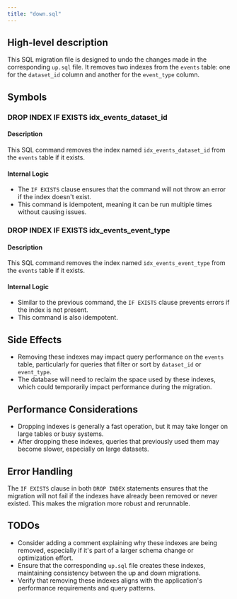 ```yaml
---
title: "down.sql"
---
```


## High-level description
This SQL migration file is designed to undo the changes made in the corresponding `up.sql` file. It removes two indexes from the `events` table: one for the `dataset_id` column and another for the `event_type` column.

## Symbols

### DROP INDEX IF EXISTS idx_events_dataset_id
#### Description
This SQL command removes the index named `idx_events_dataset_id` from the `events` table if it exists.

#### Internal Logic
- The `IF EXISTS` clause ensures that the command will not throw an error if the index doesn't exist.
- This command is idempotent, meaning it can be run multiple times without causing issues.

### DROP INDEX IF EXISTS idx_events_event_type
#### Description
This SQL command removes the index named `idx_events_event_type` from the `events` table if it exists.

#### Internal Logic
- Similar to the previous command, the `IF EXISTS` clause prevents errors if the index is not present.
- This command is also idempotent.

## Side Effects
- Removing these indexes may impact query performance on the `events` table, particularly for queries that filter or sort by `dataset_id` or `event_type`.
- The database will need to reclaim the space used by these indexes, which could temporarily impact performance during the migration.

## Performance Considerations
- Dropping indexes is generally a fast operation, but it may take longer on large tables or busy systems.
- After dropping these indexes, queries that previously used them may become slower, especially on large datasets.

## Error Handling
The `IF EXISTS` clause in both `DROP INDEX` statements ensures that the migration will not fail if the indexes have already been removed or never existed. This makes the migration more robust and rerunnable.

## TODOs
- Consider adding a comment explaining why these indexes are being removed, especially if it's part of a larger schema change or optimization effort.
- Ensure that the corresponding `up.sql` file creates these indexes, maintaining consistency between the up and down migrations.
- Verify that removing these indexes aligns with the application's performance requirements and query patterns.